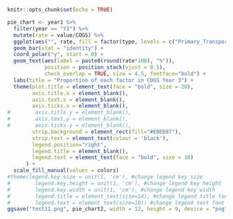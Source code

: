#
```r
knitr::opts_chunk$set(echo = TRUE)
```
```r
pie_chart <- year1 %>%
  filter(year == "Y3") %>%
  mutate(rate = value/COGS) %>%
  ggplot(aes("", rate, fill = factor(type, levels = c("Primary_Transportation", "Others", "Warehouse", "Variable_Manufacturing", "Fixed_Manufacturing", "Packaging", "Raw_Materials")))) +
  geom_bar(stat = "identity") +
  coord_polar("y", start = 0) +
  geom_text(aes(label = paste0(round(rate*100), "%")),
            position = position_stack(vjust = 0.5),
            check_overlap = TRUE, size = 4.5, fontface="bold") +
  labs(title = "Proportion of each factor in COGS Year 3") +
  theme(plot.title = element_text(face = "bold", size = 20),
        axis.title.x = element_blank(),
        axis.text.x = element_blank(),
        axis.ticks.x = element_blank(),
#        axis.title.y = element_blank(),
#        axis.text.y = element_blank(),
#        axis.ticks.y = element_blank(),
        strip.background = element_rect(fill="#E0ED87"),
        strip.text = element_text(colour = 'black'),
        legend.position="right",
        legend.title = element_blank(),
        legend.text = element_text(face = "bold", size = 10)
      ) +
  scale_fill_manual(values = colors) 
#theme(legend.key.size = unit(1, 'cm'), #change legend key size
#        legend.key.height = unit(1, 'cm'), #change legend key height
#        legend.key.width = unit(1, 'cm'), #change legend key width
#        legend.title = element_text(size=14), #change legend title font size
#        legend.text = element_text(size=10)) #change legend text font size
ggsave("test11.png", pie_chart2, width = 12, height = 9, device = "png", dpi = 300)
```

